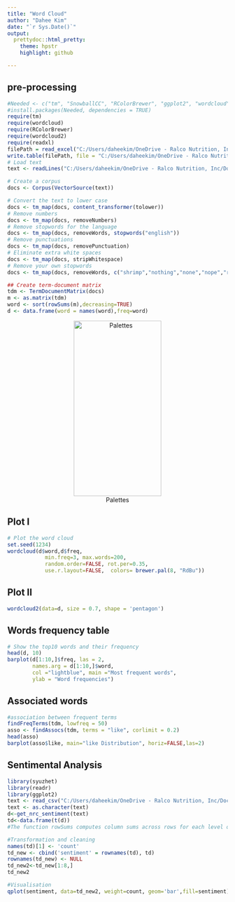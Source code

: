 ```yaml
---
title: "Word Cloud"
author: "Dahee Kim"
date: "`r Sys.Date()`"
output:
  prettydoc::html_pretty:
    theme: hpstr
    highlight: github

---
```


## pre-processing
```r
#Needed <- c("tm", "SnowballCC", "RColorBrewer", "ggplot2", "wordcloud", "biclust", "cluster", "igraph", "fpc")
#install.packages(Needed, dependencies = TRUE)
require(tm)
require(wordcloud)
require(RColorBrewer)
require(wordcloud2)
require(readxl)
filePath = read_excel("C:/Users/daheekim/OneDrive - Ralco Nutrition, Inc/Documents/VScode_project/R_project/wordcloud/q44.xlsx")
write.table(filePath, file = "C:/Users/daheekim/OneDrive - Ralco Nutrition, Inc/Documents/VScode_project/R_project/wordcloud/q44.txt", sep = "\t",row.names = TRUE, col.names = NA)
# Load text 
text <- readLines("C:/Users/daheekim/OneDrive - Ralco Nutrition, Inc/Documents/VScode_project/R_project/wordcloud/q44.txt")
```

```r
# Create a corpus  
docs <- Corpus(VectorSource(text))
```

```r
# Convert the text to lower case
docs <- tm_map(docs, content_transformer(tolower))
# Remove numbers
docs <- tm_map(docs, removeNumbers)
# Remove stopwords for the language 
docs <- tm_map(docs, removeWords, stopwords("english"))
# Remove punctuations
docs <- tm_map(docs, removePunctuation)
# Eliminate extra white spaces
docs <- tm_map(docs, stripWhitespace)
# Remove your own stopwords
docs <- tm_map(docs, removeWords, c("shrimp","nothing","none","nope","really","love")) 
```

```r
## Create term-document matrix
tdm <- TermDocumentMatrix(docs)
m <- as.matrix(tdm)
word <- sort(rowSums(m),decreasing=TRUE)
d <- data.frame(word = names(word),freq=word)
```

<center>
![Palettes](https://raw.githubusercontent.com/dana6691/R_project/master/image/palettes.png){width=200px height=400px}
</center>


## Plot I
```r
# Plot the word cloud
set.seed(1234)
wordcloud(d$word,d$freq,
            min.freq=3, max.words=200,
            random.order=FALSE, rot.per=0.35, 
            use.r.layout=FALSE,  colors= brewer.pal(8, "RdBu"))
```

## Plot II
```r
wordcloud2(data=d, size = 0.7, shape = 'pentagon')
```

## Words frequency table
```r
# Show the top10 words and their frequency
head(d, 10)
barplot(d[1:10,]$freq, las = 2, 
        names.arg = d[1:10,]$word,
        col ="lightblue", main ="Most frequent words",
        ylab = "Word frequencies")
```


## Associated words
```r
#association between frequent terms
findFreqTerms(tdm, lowfreq = 50)
asso <- findAssocs(tdm, terms = "like", corlimit = 0.2)
head(asso)
barplot(asso$like, main="like Distribution", horiz=FALSE,las=2)
```

## Sentimental Analysis
```r
library(syuzhet)
library(readr)
library(ggplot2)
text <- read_csv("C:/Users/daheekim/OneDrive - Ralco Nutrition, Inc/Documents/VScode_project/R_project/wordcloud/q44.csv")
text <- as.character(text)
d<-get_nrc_sentiment(text)
td<-data.frame(t(d))
#The function rowSums computes column sums across rows for each level of a grouping variable.

#Transformation and cleaning
names(td)[1] <- 'count'
td_new <- cbind('sentiment' = rownames(td), td)
rownames(td_new) <- NULL
td_new2<-td_new[1:8,]
td_new2

#Visualisation
qplot(sentiment, data=td_new2, weight=count, geom='bar',fill=sentiment)+ggtitle('Q44 sentiments')
```
